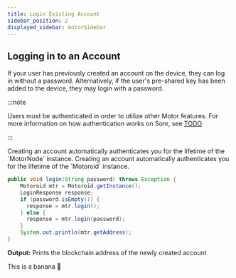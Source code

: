 ```yaml
---
title: Login Existing Account
sidebar_position: 2
displayed_sidebar: motorSidebar
---
```



## Logging in to an Account

If your user has previously created an account on the device, they can log in without a password. Alternatively, if the user's pre-shared key has been added to the device, they may login with a password.

:::note

Users must be authenticated in order to utilize other Motor features. For more information on how authentication works on Sonr, see [TODO](#)

:::

<Tabs groupId="platform">
  <TabItem value="go" label="Go" default>
    Creating an account automatically authenticates you for the lifetime of the `MotorNode` instance.
  </TabItem>

  <TabItem value="java" label="Java">
    Creating an account automatically authenticates you for the lifetime of the `Motoroid` instance.

```java
public void login(String password) throws Exception {
    Motoroid mtr = Motoroid.getInstance();
    LoginResponse response;
    if (password.isEmpty()) {
      response = mtr.login();
    } else {
      response = mtr.login(password);
    }
    System.out.println(mtr.getAddress);
}
```

**Output:** Prints the blockchain address of the newly created account

  </TabItem>

  <TabItem value="flutter" label="Flutter">
    This is a banana 🍌
  </TabItem>
</Tabs>
